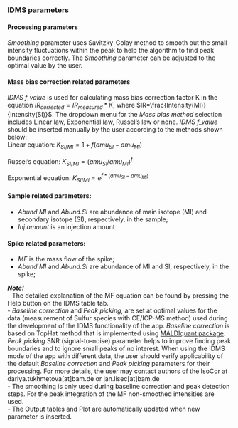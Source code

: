 ### IDMS parameters

#### Processing parameters

*Smoothing* parameter uses Savitzky-Golay method to smooth out the small intensity fluctuations within the peak to help the algorithm to find peak boundaries correctly. The *Smoothing* parameter can be adjusted to the optimal value by the user.

#### Mass bias correction related parameters

*IDMS f_value* is used for calculating mass bias correction factor K in the equation $IR_{corrected}=IR_{measured}*K$, where $IR=\frac{Intensity(MI)}{Intensity(SI)}$. The dropdown menu for the *Mass bias method* selection includes Linear law, Exponential law, Russel's law or none. *IDMS f_value* should be inserted manually by the user according to the methods shown below:\
Linear equation: $K_{SI/MI}=1+f(amu_{SI}-amu_{MI})$

Russel's equation: $K_{SI/MI}=(amu_{SI}/amu_{MI})^f$

Exponential equation: $K_{SI/MI}=e^{f*(amu_{SI}-amu_{MI})}$

#### Sample related parameters:

-   *Abund.MI* and *Abund.SI* are abundance of main isotope (MI) and secondary isotope (SI), respectively, in the sample;\
-   *Inj.amount* is an injection amount\

#### Spike related parameters:

-   *MF* is the mass flow of the spike;\
-   *Abund.MI* and *Abund.SI* are abundance of MI and SI, respectively, in the spike;\

***Note!***\
- The detailed explanation of the MF equation can be found by pressing the Help button on the IDMS table tab.\
- *Baseline correction* and *Peak picking*, are set at optimal values for the data (measurement of Sulfur species with CE/ICP-MS method) used during the development of the IDMS functionality of the app. *Baseline correction* is based on TopHat method that is implemented using <a href="https://academic.oup.com/bioinformatics/article/28/17/2270/246552/" target="_blank" rel="noopener noreferrer">MALDIquant package</a>. *Peak picking* SNR (signal-to-noise) parameter helps to improve finding peak boundaries and to ignore small peaks of no interest. When using the IDMS mode of the app with different data, the user should verify applicability of the default *Baseline correction* and *Peak picking* parameters for their processing. For more details, the user may contact authors of the IsoCor at dariya.tukhmetova[at]bam.de or jan.lisec[at]bam.de\
- The smoothing is only used during baseline correction and peak detection steps. For the peak integration of the MF non-smoothed intensities are used.\
- The Output tables and Plot are automatically updated when new parameter is inserted.
